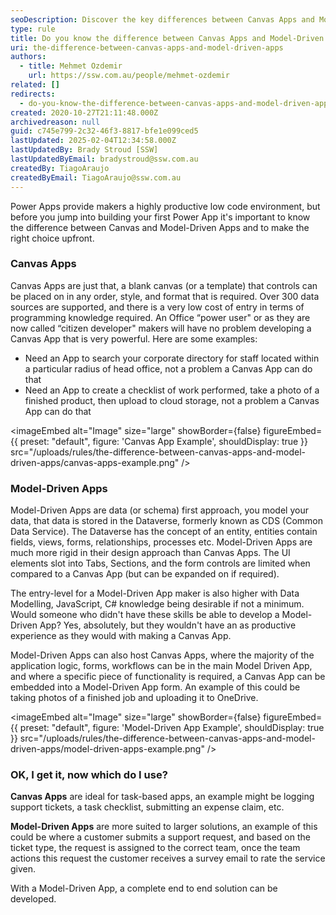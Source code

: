 ```yaml
---
seoDescription: Discover the key differences between Canvas Apps and Model-Driven Apps in Power Apps to choose the right solution for your needs.
type: rule
title: Do you know the difference between Canvas Apps and Model-Driven Apps?
uri: the-difference-between-canvas-apps-and-model-driven-apps
authors:
  - title: Mehmet Ozdemir
    url: https://ssw.com.au/people/mehmet-ozdemir
related: []
redirects:
  - do-you-know-the-difference-between-canvas-apps-and-model-driven-apps
created: 2020-10-27T21:11:48.000Z
archivedreason: null
guid: c745e799-2c32-46f3-8817-bfe1e099ced5
lastUpdated: 2025-02-04T12:34:58.000Z
lastUpdatedBy: Brady Stroud [SSW]
lastUpdatedByEmail: bradystroud@ssw.com.au
createdBy: TiagoAraujo
createdByEmail: TiagoAraujo@ssw.com.au
---
```

Power Apps provide makers a highly productive low code environment, but before you jump into building your first Power App it's important to know the difference between Canvas and Model-Driven Apps and to make the right choice upfront.
### Canvas Apps

Canvas Apps are just that, a blank canvas (or a template) that controls can be placed on in any order, style, and format that is required. Over 300 data sources are supported, and there is a very low cost of entry in terms of programming knowledge required. An Office “power user" or as they are now called “citizen developer" makers will have no problem developing a Canvas App that is very powerful. Here are some examples:

* Need an App to search your corporate directory for staff located within a particular radius of head office, not a problem a Canvas App can do that
* Need an App to create a checklist of work performed, take a photo of a finished product, then upload to cloud storage, not a problem a Canvas App can do that


<imageEmbed
  alt="Image"
  size="large"
  showBorder={false}
  figureEmbed={{
    preset: "default",
    figure: 'Canvas App Example',
    shouldDisplay: true
  }}
  src="/uploads/rules/the-difference-between-canvas-apps-and-model-driven-apps/canvas-apps-example.png"
/>

### Model-Driven Apps

Model-Driven Apps are data (or schema) first approach, you model your data, that data is stored in the Dataverse, formerly known as CDS (Common Data Service). The Dataverse has the concept of an entity, entities contain fields, views, forms, relationships, processes etc. Model-Driven Apps are much more rigid in their design approach than Canvas Apps. The UI elements slot into Tabs, Sections, and the form controls are limited when compared to a Canvas App (but can be expanded on if required).

The entry-level for a Model-Driven App maker is also higher with Data Modelling, JavaScript, C# knowledge being desirable if not a minimum. Would someone who didn't have these skills be able to develop a Model-Driven App? Yes, absolutely, but they wouldn't have an as productive experience as they would with making a Canvas App.

Model-Driven Apps can also host Canvas Apps, where the majority of the application logic, forms, workflows can be in the main Model Driven App, and where a specific piece of functionality is required, a Canvas App can be embedded into a Model-Driven App form. An example of this could be taking photos of a finished job and uploading it to OneDrive.


<imageEmbed
  alt="Image"
  size="large"
  showBorder={false}
  figureEmbed={{
    preset: "default",
    figure: 'Model-Driven App Example',
    shouldDisplay: true
  }}
  src="/uploads/rules/the-difference-between-canvas-apps-and-model-driven-apps/model-driven-apps-example.png"
/>

### OK, I get it, now which do I use?

**Canvas Apps** are ideal for task-based apps, an example might be logging support tickets, a task checklist, submitting an expense claim, etc.

**Model-Driven Apps** are more suited to larger solutions, an example of this could be where a customer submits a support request, and based on the ticket type,  the request is assigned to the correct team, once the team actions this request the customer receives a survey email to rate the service given.

With a Model-Driven App, a complete end to end solution can be developed.
